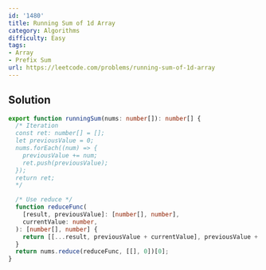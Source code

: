 ```yaml
---
id: '1480'
title: Running Sum of 1d Array
category: Algorithms
difficulty: Easy
tags:
- Array
- Prefix Sum
url: https://leetcode.com/problems/running-sum-of-1d-array
---
```


## Solution

```typescript filename="solution.ts" copy
export function runningSum(nums: number[]): number[] {
  /* Iteration
  const ret: number[] = [];
  let previousValue = 0;
  nums.forEach((num) => {
    previousValue += num;
    ret.push(previousValue);
  });
  return ret;
  */

  /* Use reduce */
  function reduceFunc(
    [result, previousValue]: [number[], number],
    currentValue: number,
  ): [number[], number] {
    return [[...result, previousValue + currentValue], previousValue + currentValue];
  }
  return nums.reduce(reduceFunc, [[], 0])[0];
}
```


